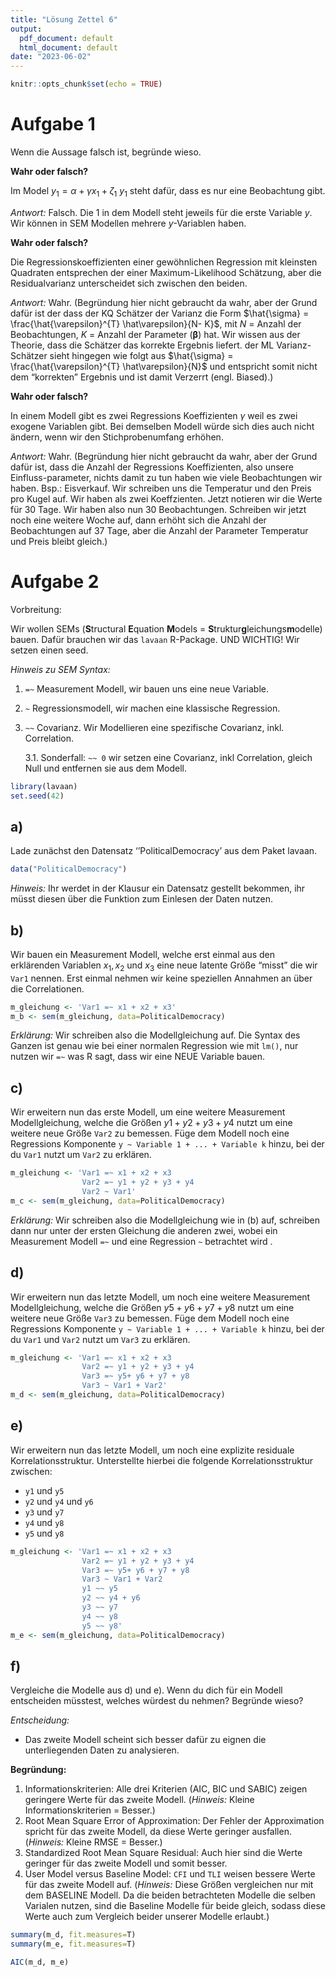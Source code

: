 ```yaml
---
title: "Lösung Zettel 6"
output:
  pdf_document: default
  html_document: default
date: "2023-06-02"
---
```

  
```r
knitr::opts_chunk$set(echo = TRUE)
```

# Aufgabe 1

Wenn die Aussage falsch ist, begründe wieso.

**Wahr oder falsch? **
\newline 

Im Model $y_1 = \alpha + \gamma x_1 + \zeta_1$ $y_1$ steht dafür, dass es nur eine Beobachtung gibt. \newline

*Antwort:* Falsch. Die $1$ in dem Modell steht jeweils für die erste Variable $y$. Wir können in SEM Modellen mehrere $y$-Variablen haben.
        
**Wahr oder falsch? **
\newline 

Die Regressionskoeffizienten einer gewöhnlichen Regression mit kleinsten Quadraten entsprechen der einer Maximum-Likelihood Schätzung, aber die Residualvarianz unterscheidet sich zwischen den beiden. \newline

*Antwort:* Wahr. (Begründung hier nicht gebraucht da wahr, aber der Grund dafür ist der dass der KQ Schätzer der Varianz die Form $\hat{\sigma} = \frac{\hat{\varepsilon}^{T} \hat\varepsilon}{N- K}$, mit $N$ = Anzahl der Beobachtungen, $K$ = Anzahl der Parameter ($\boldsymbol{\beta}$) hat. Wir wissen aus der Theorie, dass die Schätzer das korrekte Ergebnis liefert. der ML Varianz-Schätzer sieht hingegen wie folgt aus $\hat{\sigma} = \frac{\hat{\varepsilon}^{T} \hat\varepsilon}{N}$ und entspricht somit nicht dem "korrekten" Ergebnis und ist damit Verzerrt (engl. Biased).)

**Wahr oder falsch? **
\newline 

In einem Modell gibt es zwei Regressions Koeffizienten $\gamma$ weil es zwei exogene Variablen gibt. Bei demselben Modell würde sich dies auch nicht ändern, wenn wir den Stichprobenumfang erhöhen. \newline

*Antwort:* Wahr. (Begründung hier nicht gebraucht da wahr, aber der Grund dafür ist, dass die Anzahl der Regressions Koeffizienten, also unsere Einfluss-parameter, nichts damit zu tun haben wie viele Beobachtungen wir haben. Bsp.: Eisverkauf. Wir schreiben uns die Temperatur und den Preis pro Kugel auf. Wir haben als zwei Koeffzienten. Jetzt notieren wir die Werte für 30 Tage. Wir haben also nun 30 Beobachtungen. Schreiben wir jetzt noch eine weitere Woche auf, dann erhöht sich die Anzahl der Beobachtungen auf 37 Tage, aber die Anzahl der Parameter Temperatur und Preis bleibt gleich.)        



# Aufgabe 2

Vorbreitung: 

Wir wollen SEMs (**S**tructural **E**quation **M**odels = **S**truktur**g**leichungs**m**odelle) bauen. Dafür brauchen wir das `lavaan` R-Package.
UND WICHTIG! Wir setzen einen seed.

*Hinweis zu SEM Syntax:*
 
 1. `=~` Measurement Modell, wir bauen uns eine neue Variable.
 2. `~`  Regressionsmodell, wir machen eine klassische Regression.
 3. `~~` Covarianz. Wir Modellieren eine spezifische Covarianz, inkl. Correlation.
 
    3.1. Sonderfall: `~~ 0` wir setzen eine Covarianz, inkl Correlation, gleich Null und entfernen sie aus dem Modell.

```r
library(lavaan)
set.seed(42)
```

## a)
Lade zunächst den Datensatz ''PoliticalDemocracy' aus dem Paket lavaan.

```r
data("PoliticalDemocracy")
```

*Hinweis:* Ihr werdet in der Klausur ein Datensatz gestellt bekommen, ihr müsst diesen über die Funktion zum Einlesen der Daten nutzen.

## b)
Wir bauen ein Measurement Modell, welche erst einmal aus den erklärenden Variablen $x_1, x_2$ und $x_3$ eine neue latente Größe "misst" die wir `Var1` nennen.
Erst einmal nehmen wir keine speziellen Annahmen an über die Correlationen. 

```r
m_gleichung <- 'Var1 =~ x1 + x2 + x3' 
m_b <- sem(m_gleichung, data=PoliticalDemocracy)
```

*Erklärung:* Wir schreiben also die Modellgleichung auf. Die Syntax des Ganzen ist genau wie bei einer normalen Regression wie mit `lm()`, nur nutzen wir ` =~ ` was R sagt, dass wir eine NEUE Variable bauen. 

## c)
Wir erweitern nun das erste Modell, um eine weitere Measurement Modellgleichung, welche die Größen $y1 + y2 + y3 + y4$ nutzt um eine weitere neue Größe `Var2` zu bemessen.
Füge dem Modell noch eine Regressions Komponente `y ~ Variable 1 + ... + Variable k` hinzu, bei der du `Var1` nutzt um `Var2` zu erklären.

```r
m_gleichung <- 'Var1 =~ x1 + x2 + x3
                Var2 =~ y1 + y2 + y3 + y4
                Var2 ~ Var1' 
m_c <- sem(m_gleichung, data=PoliticalDemocracy)
```

*Erklärung:* Wir schreiben also die Modellgleichung wie in (b) auf, schreiben dann nur unter der ersten Gleichung die anderen zwei, wobei ein Measurement Modell `=~` und eine Regression `~` betrachtet wird . 


## d)
Wir erweitern nun das letzte Modell, um noch eine weitere Measurement Modellgleichung, welche die Größen $y5 + y6 + y7 + y8$ nutzt um eine weitere neue Größe `Var3` zu bemessen.
Füge dem Modell noch eine Regressions Komponente `y ~ Variable 1 + ... + Variable k` hinzu, bei der du `Var1` und `Var2` nutzt um `Var3` zu erklären.

```r
m_gleichung <- 'Var1 =~ x1 + x2 + x3
                Var2 =~ y1 + y2 + y3 + y4
                Var3 =~ y5+ y6 + y7 + y8
                Var3 ~ Var1 + Var2' 
m_d <- sem(m_gleichung, data=PoliticalDemocracy)
```


## e)
Wir erweitern nun das letzte Modell, um noch eine explizite residuale Korrelationsstruktur.
Unterstellte hierbei die folgende Korrelationsstruktur zwischen:

  - `y1` und `y5`
  - `y2` und `y4` und `y6`
  - `y3` und `y7`
  - `y4` und `y8`
  - `y5` und `y8`


```r
m_gleichung <- 'Var1 =~ x1 + x2 + x3
                Var2 =~ y1 + y2 + y3 + y4
                Var3 =~ y5+ y6 + y7 + y8
                Var3 ~ Var1 + Var2
                y1 ~~ y5
                y2 ~~ y4 + y6
                y3 ~~ y7
                y4 ~~ y8
                y5 ~~ y8'
m_e <- sem(m_gleichung, data=PoliticalDemocracy)
```

## f)
Vergleiche die Modelle aus d) und e). Wenn du dich für ein Modell entscheiden müsstest, welches würdest du nehmen? 
Begründe wieso?

*Entscheidung:*

 - Das zweite Modell scheint sich besser dafür zu eignen die unterliegenden Daten zu analysieren.

**Begründung:**

 1. Informationskriterien: Alle drei Kriterien (AIC, BIC und SABIC) zeigen geringere Werte für das zweite Modell. (*Hinweis:* Kleine Informationskriterien = Besser.)
 2. Root Mean Square Error of Approximation: Der Fehler der Approximation spricht für das zweite Modell, da diese Werte geringer ausfallen.(*Hinweis:* Kleine RMSE = Besser.)
 3. Standardized Root Mean Square Residual: Auch hier sind die Werte geringer für das zweite Modell und somit besser.
 4. User Model versus Baseline Model: `CFI` und `TLI` weisen bessere Werte für das zweite Modell auf. (*Hinweis:* Diese Größen vergleichen nur mit dem BASELINE Modell. Da die beiden betrachteten Modelle die selben Varialen nutzen, sind die Baseline Modelle für beide gleich, sodass diese Werte auch zum Vergleich beider unserer Modelle erlaubt.)

```r
summary(m_d, fit.measures=T)
summary(m_e, fit.measures=T)

AIC(m_d, m_e)
```